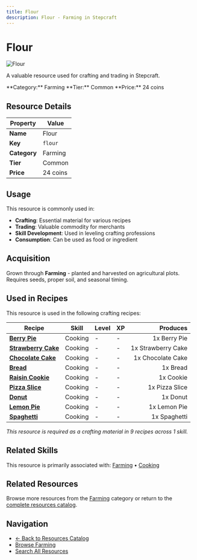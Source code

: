 ```yaml
---
title: Flour
description: Flour - Farming in Stepcraft
---
```


# Flour

<div className="flex items-start gap-6 mb-8">
  <div className="flex-shrink-0">
    <img src="/assets/resources/farming/flour.png" alt="Flour" className="w-24 h-24 border rounded-lg" />
  </div>
  <div className="flex-1">
    <div className="space-y-2">
      <p className="text-lg text-muted-foreground">A valuable resource used for crafting and trading in Stepcraft.</p>
      <div className="flex flex-wrap gap-4 text-sm">
        <span className="px-2 py-1 bg-blue-100 dark:bg-blue-900 rounded-md">
          **Category:** Farming
        </span>
        <span className="px-2 py-1 bg-gray-100 dark:bg-gray-900 rounded-md">
          **Tier:** Common
        </span>
        <span className="px-2 py-1 bg-green-100 dark:bg-green-900 rounded-md">
          **Price:** 24 coins
        </span>
      </div>
    </div>
  </div>
</div>

## Resource Details

| Property | Value |
|----------|-------|
| **Name** | Flour |
| **Key** | `flour` |
| **Category** | Farming |
| **Tier** | Common |
| **Price** | 24 coins |


## Usage

This resource is commonly used in:

- **Crafting**: Essential material for various recipes
- **Trading**: Valuable commodity for merchants
- **Skill Development**: Used in leveling crafting professions
- **Consumption**: Can be used as food or ingredient

## Acquisition

Grown through **Farming** - planted and harvested on agricultural plots. Requires seeds, proper soil, and seasonal timing.


## Used in Recipes

This resource is used in the following crafting recipes:

| Recipe | Skill | Level | XP | Produces |
|--------|-------|-------|----|---------:|
| **[Berry Pie](/docs/items/individual/berry_pie)** | Cooking | - | - | 1x Berry Pie |
| **[Strawberry Cake](/docs/items/individual/strawberry_cake)** | Cooking | - | - | 1x Strawberry Cake |
| **[Chocolate Cake](/docs/items/individual/chocolate_cake)** | Cooking | - | - | 1x Chocolate Cake |
| **[Bread](/docs/items/individual/bread)** | Cooking | - | - | 1x Bread |
| **[Raisin Cookie](/docs/items/individual/cookie)** | Cooking | - | - | 1x Cookie |
| **[Pizza Slice](/docs/items/individual/pizza_slice)** | Cooking | - | - | 1x Pizza Slice |
| **[Donut](/docs/items/individual/donut)** | Cooking | - | - | 1x Donut |
| **[Lemon Pie](/docs/items/individual/lemon_pie)** | Cooking | - | - | 1x Lemon Pie |
| **[Spaghetti](/docs/items/individual/spaghetti)** | Cooking | - | - | 1x Spaghetti |

*This resource is required as a crafting material in 9 recipes across 1 skill.*


## Related Skills

This resource is primarily associated with: [Farming](/docs/skills/individual/farming) • [Cooking](/docs/skills/individual/cooking)

## Related Resources

Browse more resources from the [Farming](/docs/resources#farming) category or return to the [complete resources catalog](/docs/resources).

## Navigation

- [← Back to Resources Catalog](/docs/resources)
- [Browse Farming](/docs/resources#farming)
- [Search All Resources](/search)
